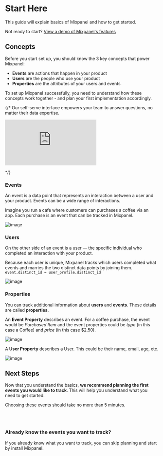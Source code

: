 # Start Here


This guide will explain basics of Mixpanel and how to get started. 

Not ready to start? [View a demo of Mixpanel's features](https://www.youtube.com/embed/PbKnQ777vuk)

## Concepts

Before you start set up, you should know the 3 key concepts that power Mixpanel:

- **Events** are actions that happen in your product
- **Users** are the people who use your product
- **Properties** are the attributes of your users and events

To set up Mixpanel successfully, you need to understand how these concepts work together - and plan your first implementation accordingly.

{/* 
Our self-serve interface empowers your team to answer questions, no matter their data expertise.
<br />
<div style={{position: 'relative', paddingBottom: '64.90384615384616%', height: 0}}>
    <p><iframe src="https://www.youtube.com/embed/PbKnQ777vuk"
        frameBorder="0"
        webkitallowfullscreen="true" mozallowfullscreen="true" allowFullScreen
        style={{position: 'absolute', 'top': 0, 'left': 0, 'width': '100%', 'height': '100%', 'border-radius': '16px'}}>
    </iframe></p>
</div>*/}

### Events
An event is a data point that represents an interaction between a user and your product. Events can be a wide range of interactions. 

Imagine you run a cafe where customers can purchases a coffee via an app. Each purchase is an event that can be tracked in Mixpanel.

![image](/event-1.svg)
### Users
On the other side of an event is a user — the specific individual who completed an interaction with your product.

Because each user is unique, Mixpanel tracks which users completed what events and marries the two distinct data points by joining them. `event.distinct_id = user_profile.distinct_id`

![image](/events-and-users.svg)
### Properties
You can track additional information about **users** and **events**. These details are called **properties**.

An **Event Property** describes an event. For a coffee purchase, the event would be *Purchased Item* and the event properties could be *type* (in this case a Coffee) and *price* (in this case $2.50).

![image](/event.svg)

A **User Property** describes a User. This could be their name, email, age, etc.

![image](/user-profile.svg)

## Next Steps

Now that you understand the basics, **we recommend planning the first events you would like to track**. This will help you understand what you need to get started.

Choosing these events should take no more than 5 minutes.

<br></br>
<ExtendedButton title="Plan your tracked events" link="/docs/what-to-track"></ExtendedButton>


### Already know the events you want to track?

If you already know what you want to track, you can skip planning and start by install Mixpanel.

<br></br>
<ExtendedButton title="Install Mixpanel" link="/docs/quickstart/install-mixpanel"></ExtendedButton>
